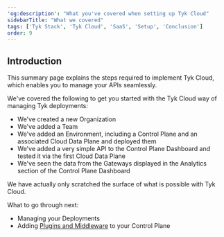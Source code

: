 ```yaml
---
'og:description': "What you've covered when setting up Tyk Cloud"
sidebarTitle: "What we covered"
tags: ['Tyk Stack', 'Tyk Cloud', 'SaaS', 'Setup', 'Conclusion']
order: 9
---
```


## Introduction

This summary page explains the steps required to implement Tyk Cloud, which enables you to manage your APIs seamlessly. 

We've covered the following to get you started with the Tyk Cloud way of managing Tyk deployments:

* We've created a new Organization
* We've added a Team
* We've added an Environment, including a Control Plane and an associated Cloud Data Plane and deployed them
* We've added a very simple API to the Control Plane Dashboard and tested it via the first Cloud Data Plane
* We've seen the data from the Gateways displayed in the Analytics section of the Control Plane Dashboard

We have actually only scratched the surface of what is possible with Tyk Cloud.

What to go through next:

* Managing your Deployments
* Adding [Plugins and Middleware](/tyk-cloud/using-plugins) to your Control Plane
